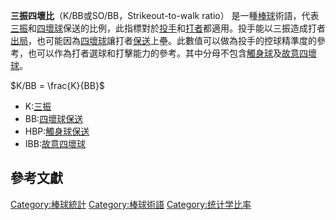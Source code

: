 {{expand|time=2014-04-14T11:42:01+00:00}}
'''三振四壞比'''（K/BB或SO/BB，Strikeout-to-walk ratio{{en}}） 是一種[[棒球|棒球]]術語，代表[[三振|三振]]和[[四壞球|四壞球]]保送的比例，此指標對於[[投手|投手]]和[[打者|打者]]都適用。投手能以三振造成打者[[出局_(棒球)|出局]]，也可能因為[[四壞球|四壞球]]讓打者[[保送|保送]]上壘。此數值可以做為投手的控球精準度的參考，也可以作為打者選球和打擊能力的參考。其中分母不包含[[觸身球|觸身球]]及[[故意四壞球|故意四壞球]]。

<math> K/BB = \frac{K}{BB}</math>

*K:[[三振|三振]]
*BB:[[四壞球|四壞球]][[保送|保送]]
*HBP:[[觸身球|觸身球]][[保送|保送]]
*IBB:[[故意四壞球|故意四壞球]]

== 參考文獻 ==
{{reflist|
<ref>{{cite web | url=http://mlb.mlb.com/mlb/official_info/baseball_basics/abbreviations.jsp | title=Baseball Basics: Abbreviations | publisher=MLB.com: Official info}}</ref>
<ref>{{cite web | url=http://twbsball.dils.tku.edu.tw/wiki/index.php/K/BB | title=三振四壞比 | publisher=台灣棒球維基館}}</ref>
<ref>{{cite web | url=http://www.sportingcharts.com/dictionary/mlb/strikeout-to-walk-ratio-kbb.aspx | title=Strikeout to Walk Ratio - K/BB | publisher=SportingCharts.com}}</ref>
}}

{{棒球小作品}}
[[Category:棒球統計|Category:棒球統計]]
[[Category:棒球術語|Category:棒球術語]]
[[Category:统计学比率|Category:统计学比率]]